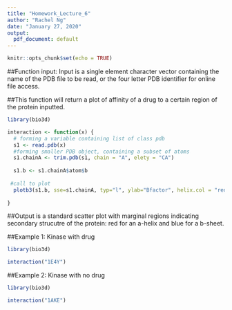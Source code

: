 ```yaml
---
title: "Homework_Lecture_6"
author: "Rachel Ng"
date: "January 27, 2020"
output:
  pdf_document: default
---
```


```r
knitr::opts_chunk$set(echo = TRUE)
```

##Function input: Input is a single element character vector containing the name of the PDB file to be read, or the four letter PDB identifier for online file access.

##This function will return a plot of affinity of a drug to a certain region of the protein inputted.


```r

library(bio3d)

interaction <- function(x) {
  # forming a variable containing list of class pdb
  s1 <- read.pdb(x)
  #forming smaller PDB object, containing a subset of atoms
  s1.chainA <- trim.pdb(s1, chain = "A", elety = "CA")
  
  s1.b <- s1.chainA$atom$b
  
 #call to plot
  plotb3(s1.b, sse=s1.chainA, typ="l", ylab="Bfactor", helix.col = "red", sheet.col = "blue")
  
}

```

##Output is a standard scatter plot with marginal regions indicating secondary strucutre of the protein: red for an a-helix and blue for a b-sheet.

##Example 1: Kinase with drug
```r

library(bio3d)

interaction("1E4Y")

```

##Example 2: Kinase with no drug
```r
library(bio3d)

interaction("1AKE")
```

